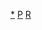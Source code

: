 {{asbox
| image     = Russia politic personality icon.svg
| pix       = 25
| subject   = 
| qualifier = 與[[:Category:俄國政治人物|俄羅斯政治人物]]相關
| category  = 俄羅斯政治人物小作品
| tempsort  =  
| name      = Template:Russia-politician-stub
}}<noinclude>
[[Category:俄羅斯政治人物小作品|*]]
[[Category:俄羅斯人物小作品模板|P]]
[[Category:政治人物小作品模板|R]]
</noinclude>